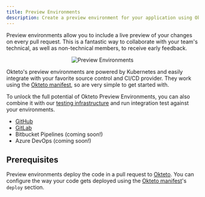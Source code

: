 ```yaml
---
title: Preview Environments
description: Create a preview environment for your application using Okteto
---
```



Preview environments allow you to include a live preview of your changes on every pull request. This is a fantastic way to collaborate with your team's technical, as well as non-technical members, to receive early feedback.

<p align="center">
  <Image
    src={require("@site/static/img/preview-environments+1.32.png").default}
    alt="Preview Environments"
  />
</p>

Okteto's preview environments are powered by Kubernetes and easily integrate with your favorite source control and CI/CD provider. They work using the [Okteto manifest](core/okteto-manifest.mdx), so are very simple to get started with.

To unlock the full potential of Okteto Preview Environments, you can also combine it with our [testing infrastructure](reference/okteto-cli.mdx#test) and run integration test against your environments.

- [GitHub](previews/using-github-actions.mdx)
- [GitLab](previews/using-gitlab-cicd.mdx)
- Bitbucket Pipelines (coming soon!)
- Azure DevOps (coming soon!)

## Prerequisites

Preview environments deploy the code in a pull request to [Okteto](index.md). You can configure the way your code gets deployed using the [Okteto manifest](core/okteto-manifest.mdx)'s `deploy` section.
